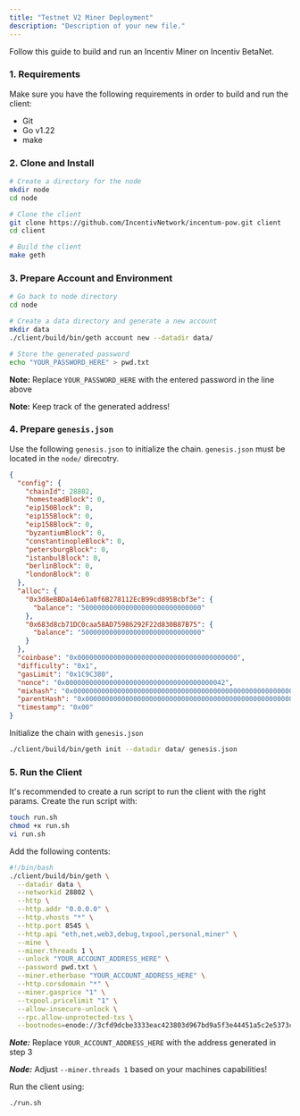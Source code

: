 ```yaml
---
title: "Testnet V2 Miner Deployment"
description: "Description of your new file."
---
```


Follow this guide to build and run an Incentiv Miner on Incentiv BetaNet.

### 1. Requirements

Make sure you have the following requirements in order to build and run the client:

- Git
- Go v1.22
- make

### 2. Clone and Install

```bash
# Create a directory for the node
mkdir node
cd node

# Clone the client
git clone https://github.com/IncentivNetwork/incentum-pow.git client
cd client

# Build the client
make geth
```

### 3. Prepare Account and Environment

```bash
# Go back to node directory
cd node

# Create a data directory and generate a new account
mkdir data
./client/build/bin/geth account new --datadir data/

# Store the generated password
echo "YOUR_PASSWORD_HERE" > pwd.txt
```

**Note:** Replace `YOUR_PASSWORD_HERE` with the entered password in the line above

**Note:** Keep track of the generated address\!

### 4. Prepare `genesis.json`

Use the following `genesis.json` to initialize the chain. `genesis.json` must be located in the `node/` direcotry.

```json
{
  "config": {
    "chainId": 28802,
    "homesteadBlock": 0,
    "eip150Block": 0,
    "eip155Block": 0,
    "eip158Block": 0,
    "byzantiumBlock": 0,
    "constantinopleBlock": 0,
    "petersburgBlock": 0,
    "istanbulBlock": 0,
    "berlinBlock": 0,
    "londonBlock": 0
  },
  "alloc": {
    "0x3d8eBBDa14e61a0f6B278112EcB99cd895Bcbf3e": {
      "balance": "500000000000000000000000000000"
    },
    "0x683d8cb71DC0caa58AD75986292F22d830B87B75": {
      "balance": "500000000000000000000000000000"
    }
  },
  "coinbase": "0x0000000000000000000000000000000000000000",
  "difficulty": "0x1",
  "gasLimit": "0x1C9C380",
  "nonce": "0x0000000000000000000000000000000000000042",
  "mixhash": "0x0000000000000000000000000000000000000000000000000000000000000000",
  "parentHash": "0x0000000000000000000000000000000000000000000000000000000000000000",
  "timestamp": "0x00"
}
```

Initialize the chain with `genesis.json`

```bash
./client/build/bin/geth init --datadir data/ genesis.json
```

### 5. Run the Client

It's recommended to create a run script to run the client with the right params. Create the run script with:

```bash
touch run.sh
chmod +x run.sh
vi run.sh
```

Add the following contents:

```bash
#!/bin/bash
./client/build/bin/geth \
  --datadir data \
  --networkid 28802 \
  --http \
  --http.addr "0.0.0.0" \
  --http.vhosts "*" \
  --http.port 8545 \
  --http.api "eth,net,web3,debug,txpool,personal,miner" \
  --mine \
  --miner.threads 1 \
  --unlock "YOUR_ACCOUNT_ADDRESS_HERE" \
  --password pwd.txt \
  --miner.etherbase "YOUR_ACCOUNT_ADDRESS_HERE" \
  --http.corsdomain "*" \
  --miner.gasprice "1" \
  --txpool.pricelimit "1" \
  --allow-insecure-unlock \
  --rpc.allow-unprotected-txs \
  --bootnodes=enode://3cfd9dcbe3333eac423803d967bd9a5f3e44451a5c2e5373c1d26c25c98d7d3194d6623c6fb4f465cc72c38f14807cb993f7a11b71160266c02fbdfcc9661797@57.129.137.109:30303
```

**_Note:_** Replace `YOUR_ACCOUNT_ADDRESS_HERE` with the address generated in step 3

**_Node:_** Adjust `--miner.threads 1` based on your machines capabilities\!

Run the client using:

```bash
./run.sh
```
